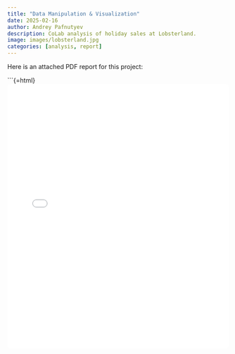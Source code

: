 ```yaml
---
title: "Data Manipulation & Visualization"
date: 2025-02-16
author: Andrey Pafnutyev
description: CoLab analysis of holiday sales at Lobsterland.
image: images/lobsterland.jpg
categories: [analysis, report]
---
```


Here is an attached PDF report for this project:

```{=html}
<iframe src="../files/AndreyPafnutyev_DataVisualization.pdf" width="100%" height="600px" style="border: none; border-radius: 8px;">
  This browser does not support PDFs. <a href="../files/AndreyPafnutyev_DataVisualization.pdf">Download instead</a>.
</iframe>
